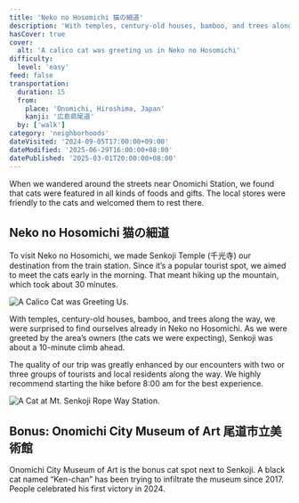```yaml
---
title: 'Neko no Hosomichi 猫の細道'
description: 'With temples, century-old houses, bamboo, and trees along the way, we were surprised to find ourselves already in Neko no Hosomichi. Besides, Onomichi City Museum of Art is the bonus cat spot next to Senkoji.'
hasCover: true
cover:
  alt: 'A calico cat was greeting us in Neko no Hosomichi'
difficulty:
  level: 'easy'
feed: false
transportation:
  duration: 15
  from:
    place: 'Onomichi, Hiroshima, Japan'
    kanji: '広島県尾道'
  by: ['walk']
category: 'neighborhoods'
dateVisited: '2024-09-05T17:00:00+09:00'
dateModified: '2025-06-29T16:00:00+08:00'
datePublished: '2025-03-01T20:00:00+08:00'
---
```



<Abstract transportation={frontmatter.transportation} />

When we wandered around the streets near Onomichi Station, we found that cats were featured in all kinds of foods and gifts. The local stores were friendly to the cats and welcomed them to rest there.

## Neko no Hosomichi 猫の細道

To visit Neko no Hosomichi, we made Senkoji Temple (千光寺) our destination from the train station. Since it’s a popular tourist spot, we aimed to meet the cats early in the morning. That meant hiking up the mountain, which took about 30 minutes.

![A Calico Cat was Greeting Us.](@assets/nekonohosomichi/welcome.jpg)

With temples, century-old houses, bamboo, and trees along the way, we were surprised to find ourselves already in Neko no Hosomichi. As we were greeted by the area’s owners (the cats we were expecting), Senkoji was about a 10-minute climb ahead.

The quality of our trip was greatly enhanced by our encounters with two or three groups of tourists and local residents along the way. We highly recommend starting the hike before 8:00 am for the best experience.

![A Cat at Mt. Senkoji Rope Way Station.](@assets/nekonohosomichi/station.jpg)

## Bonus: Onomichi City Museum of Art 尾道市立美術館

Onomichi City Museum of Art is the bonus cat spot next to Senkoji. A black cat named “Ken-chan” has been trying to infiltrate the museum since 2017. People celebrated his first victory in 2024.
